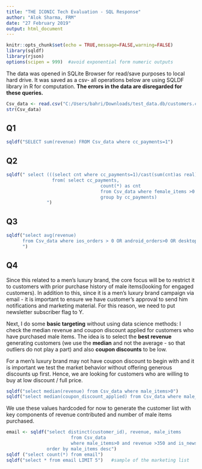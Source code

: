 ---
title: "THE ICONIC Tech Evaluation - SQL Response"
author: "Alok Sharma, FRM"
date: "27 February 2019"
output: html_document
---

```{r setup, include=FALSE}
knitr::opts_chunk$set(echo = TRUE,message=FALSE,warning=FALSE)
library(sqldf)
library(rjson)
options(scipen = 999)  #avoid exponential form numeric outputs
```

The data was opened in SQLite Browser for read/save purposes to local hard drive. It was saved as a csv- all operations below are using SQLDF library in R for computation.
**The errors in the data are disregarded for these queries.**

```{r}
Csv_data <- read.csv("C:/Users/bahri/Downloads/test_data.db/customers.csv", header=T)
str(Csv_data)
```

## Q1
```{r}
sqldf("SELECT sum(revenue) FROM Csv_data where cc_payments=1")
```

## Q2
```{r}
sqldf(" select (((select cnt where cc_payments=1)/cast(sum(cnt)as real))*100) as perc
                 from( select cc_payments, 
                                   count(*) as cnt
                                   from Csv_data where female_items >0 
                                   group by cc_payments)
               ")
```

## Q3

```{r}
sqldf("select avg(revenue) 
      from Csv_data where ios_orders > 0 OR android_orders>0 OR desktop_orders>0
      ")
```

## Q4

Since this related to a men's luxury brand, the core focus will be to restrict it to customers with prior purchase history of male items(looking for engaged customers).
In addition to this, since it is a men's luxury brand campaign via email - it is important to ensure we have customer's approval to send him notifications and marketing material. For this reason, we need to put newsletter subscriber flag to Y.

Next, I do some **basic targeting** without using data science methods: 
I check the median revenue and coupon discount applied for customers who have purchased male items.
The idea is to select the **best revenue** generating customers (we use the **median** and not the average - so that outliers do not play a part) and also **coupon discounts** to be low. 

For a men's luxury brand may not have coupon discount to begin with and it is important we test the market behavior without offering generous discounts up first. Hence, we are looking for customers who are willing to buy at low discount / full price.

```{r}
sqldf("select median(revenue) from Csv_data where male_items>0")
sqldf("select median(coupon_discount_applied) from Csv_data where male_items>0")

```

We use these values hardcoded for now to generate the customer list with key components of revenue contributed and number of male items purchased.
```{r}
email <- sqldf("select distinct(customer_id), revenue, male_items 
                        from Csv_data
                        where male_items>0 and revenue >350 and is_newsletter_subscriber='Y'and coupon_discount_applied<10
               order by male_items desc")
sqldf ("select count(*) from email")
sqldf("select * from email LIMIT 5")   #sample of the marketing list
``` 